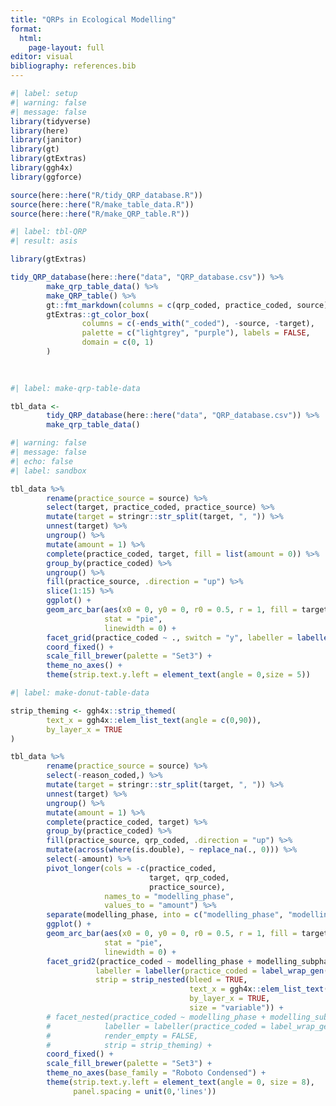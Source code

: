 ```yaml
---
title: "QRPs in Ecological Modelling"
format:
  html:
    page-layout: full
editor: visual
bibliography: references.bib
---
```


```r
#| label: setup
#| warning: false
#| message: false
library(tidyverse)
library(here)
library(janitor)
library(gt)
library(gtExtras)
library(ggh4x)
library(ggforce)

source(here::here("R/tidy_QRP_database.R"))
source(here::here("R/make_table_data.R"))
source(here::here("R/make_QRP_table.R"))

```

```r
#| label: tbl-QRP
#| result: asis

library(gtExtras)

tidy_QRP_database(here::here("data", "QRP_database.csv")) %>% 
        make_qrp_table_data() %>% 
        make_QRP_table() %>% 
        gt::fmt_markdown(columns = c(qrp_coded, practice_coded, source)) %>% 
        gtExtras::gt_color_box(
                columns = c(-ends_with("_coded"), -source, -target),
                palette = c("lightgrey", "purple"), labels = FALSE,
                domain = c(0, 1)
        )
        
        
```

```r
#| label: make-qrp-table-data

tbl_data <- 
        tidy_QRP_database(here::here("data", "QRP_database.csv")) %>% 
        make_qrp_table_data() 
```

```r
#| warning: false
#| message: false
#| echo: false
#| label: sandbox

tbl_data %>%  
        rename(practice_source = source) %>% 
        select(target, practice_coded, practice_source) %>% 
        mutate(target = stringr::str_split(target, ", ")) %>% 
        unnest(target) %>% 
        ungroup() %>% 
        mutate(amount = 1) %>% 
        complete(practice_coded, target, fill = list(amount = 0)) %>% 
        group_by(practice_coded) %>%
        ungroup() %>% 
        fill(practice_source, .direction = "up") %>% 
        slice(1:15) %>% 
        ggplot() +
        geom_arc_bar(aes(x0 = 0, y0 = 0, r0 = 0.5, r = 1, fill = target, amount = amount),
                     stat = "pie",
                     linewidth = 0) +
        facet_grid(practice_coded ~ ., switch = "y", labeller = labeller(practice_coded = label_wrap_gen(width = 20))) +
        coord_fixed() +
        scale_fill_brewer(palette = "Set3") +
        theme_no_axes() +
        theme(strip.text.y.left = element_text(angle = 0,size = 5))

```

```r
#| label: make-donut-table-data

strip_theming <- ggh4x::strip_themed(
        text_x = ggh4x::elem_list_text(angle = c(0,90)),
        by_layer_x = TRUE
)

tbl_data %>%  
        rename(practice_source = source) %>% 
        select(-reason_coded,) %>% 
        mutate(target = stringr::str_split(target, ", ")) %>% 
        unnest(target) %>% 
        ungroup() %>% 
        mutate(amount = 1) %>% 
        complete(practice_coded, target) %>% 
        group_by(practice_coded) %>%
        fill(practice_source, qrp_coded, .direction = "up") %>% 
        mutate(across(where(is.double), ~ replace_na(., 0))) %>% 
        select(-amount) %>% 
        pivot_longer(cols = -c(practice_coded, 
                               target, qrp_coded, 
                               practice_source),
                     names_to = "modelling_phase", 
                     values_to = "amount") %>% 
        separate(modelling_phase, into = c("modelling_phase", "modelling_subphase"), sep = " - ", remove = TRUE) %>%
        ggplot() +
        geom_arc_bar(aes(x0 = 0, y0 = 0, r0 = 0.5, r = 1, fill = target, amount = amount),
                     stat = "pie",
                     linewidth = 0) +
        facet_grid2(practice_coded ~ modelling_phase + modelling_subphase, switch = "y", 
                   labeller = labeller(practice_coded = label_wrap_gen(width = 50)),
                   strip = strip_nested(bleed = TRUE,  
                                        text_x = ggh4x::elem_list_text(angle = c(0,90)),
                                        by_layer_x = TRUE, 
                                        size = "variable")) +
        # facet_nested(practice_coded ~ modelling_phase + modelling_subphase, switch = "y", 
        #            labeller = labeller(practice_coded = label_wrap_gen(width = 50)),
        #            render_empty = FALSE,
        #            strip = strip_theming) +
        coord_fixed() +
        scale_fill_brewer(palette = "Set3") +
        theme_no_axes(base_family = "Roboto Condensed") +
        theme(strip.text.y.left = element_text(angle = 0, size = 8),
              panel.spacing = unit(0,'lines'))
```

